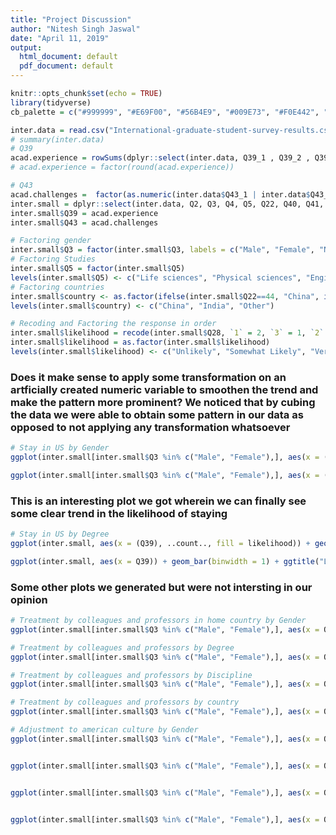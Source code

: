 ```yaml
---
title: "Project Discussion"
author: "Nitesh Singh Jaswal"
date: "April 11, 2019"
output:
  html_document: default
  pdf_document: default
---
```


```r
knitr::opts_chunk$set(echo = TRUE)
library(tidyverse)
cb_palette = c("#999999", "#E69F00", "#56B4E9", "#009E73", "#F0E442", "#0072B2", "#D55E00", "#CC79A7")
```

```r
inter.data = read.csv("International-graduate-student-survey-results.csv")
# summary(inter.data)
# Q39
acad.experience = rowSums(dplyr::select(inter.data, Q39_1 , Q39_2 , Q39_3 , Q39_4 , Q39_5 , Q39_6 , Q39_7), na.rm = FALSE, dims = 1)/7
# acad.experience = factor(round(acad.experience))

# Q43
acad.challenges =  factor(as.numeric(inter.data$Q43_1 | inter.data$Q43_2 |inter.data$Q43_3 |inter.data$Q43_4 |inter.data$Q43_5 |inter.data$Q43_7))
inter.small = dplyr::select(inter.data, Q2, Q3, Q4, Q5, Q22, Q40, Q41, Q42, Q28)
inter.small$Q39 = acad.experience
inter.small$Q43 = acad.challenges

# Factoring gender
inter.small$Q3 = factor(inter.small$Q3, labels = c("Male", "Female", "Not Specified"))
# Factoring Studies
inter.small$Q5 = factor(inter.small$Q5)
levels(inter.small$Q5) <- c("Life sciences", "Physical sciences", "Engineering", "Mathematics", "Computer science", "Other")
# Factoring countries
inter.small$country <- as.factor(ifelse(inter.small$Q22==44, "China", ifelse(inter.small$Q22==91, "India", "Other")))
levels(inter.small$country) <- c("China", "India", "Other")

# Recoding and Factoring the response in order
inter.small$likelihood = recode(inter.small$Q28, `1` = 2, `3` = 1, `2` = 0)
inter.small$likelihood = as.factor(inter.small$likelihood)
levels(inter.small$likelihood) <- c("Unlikely", "Somewhat Likely", "Very Likely")
```

### Does it make sense to apply some transformation on an artficially created numeric variable to smoothen the trend and make the pattern more prominent? We noticed that by cubing the data we were able to obtain some pattern in our data as opposed to not applying any transformation whatsoever
```r
# Stay in US by Gender
ggplot(inter.small[inter.small$Q3 %in% c("Male", "Female"),], aes(x = (Q39), ..count.., fill = likelihood)) + geom_density(position = "fill") + ggtitle("Likelihood of staying in the US after graduation") + scale_fill_manual(values = cb_palette) + facet_wrap(~Q3)

ggplot(inter.small[inter.small$Q3 %in% c("Male", "Female"),], aes(x = (Q39)^3, ..count.., fill = likelihood)) + geom_density(position = "fill") + ggtitle("Likelihood of staying in the US after graduation") + scale_fill_manual(values = cb_palette) + facet_wrap(~Q3)

```

### This is an interesting plot we got wherein we can finally see some clear trend in the likelihood of staying
```r
# Stay in US by Degree
ggplot(inter.small, aes(x = (Q39), ..count.., fill = likelihood)) + geom_bar(binwidth = 1, position = "fill") + ggtitle("Likelihood of staying in the US after graduation by Degree") + scale_fill_manual(values = cb_palette) + facet_wrap(~Q4)
```
```r
ggplot(inter.small, aes(x = Q39)) + geom_bar(binwidth = 1) + ggtitle("Likelihood of staying in the US after graduation by Degree") + scale_fill_manual(values = cb_palette) + facet_wrap(~likelihood + Q4)
```

### Some other plots we generated but were not intersting in our opinion

```r
# Treatment by colleagues and professors in home country by Gender
ggplot(inter.small[inter.small$Q3 %in% c("Male", "Female"),], aes(x = Q41, ..count.., fill = likelihood)) + stat_count(position = "fill") + ggtitle("Treatment by colleagues and professors in home country by Gender") + scale_fill_manual(values = cb_palette) + facet_wrap(~Q3)

# Treatment by colleagues and professors by Degree
ggplot(inter.small[inter.small$Q3 %in% c("Male", "Female"),], aes(x = Q41, ..count.., fill = likelihood)) + stat_count(position = "fill") + ggtitle("Treatment by colleagues and professors in home country by Degree") + scale_fill_manual(values = cb_palette) + facet_wrap(~Q4)

# Treatment by colleagues and professors by Discipline
ggplot(inter.small[inter.small$Q3 %in% c("Male", "Female"),], aes(x = Q41, ..count.., fill = likelihood)) + stat_count(position = "fill") + ggtitle("Treatment by colleagues and professors in home country by Discipline") + scale_fill_manual(values = cb_palette) + facet_wrap(~Q5)

# Treatment by colleagues and professors by country
ggplot(inter.small[inter.small$Q3 %in% c("Male", "Female"),], aes(x = Q41, ..count.., fill = likelihood)) + stat_count(position = "fill") + ggtitle("Treatment by colleagues and professors in home country by Country") + scale_fill_manual(values = cb_palette) + facet_wrap(~country)
```

```r
# Adjustment to american culture by Gender
ggplot(inter.small[inter.small$Q3 %in% c("Male", "Female"),], aes(x = Q42, ..count.., fill = likelihood)) + stat_count(position = "fill") + ggtitle("Adjustment to american culture by Gender by Gender") + scale_fill_manual(values = cb_palette) + facet_wrap(~Q3)


ggplot(inter.small[inter.small$Q3 %in% c("Male", "Female"),], aes(x = Q42, ..count.., fill = likelihood)) + stat_count(position = "fill") + ggtitle("Adjustment to american culture by Gender by Degree") + scale_fill_manual(values = cb_palette) + facet_wrap(~Q4)


ggplot(inter.small[inter.small$Q3 %in% c("Male", "Female"),], aes(x = Q42, ..count.., fill = likelihood)) + stat_count(position = "fill") + ggtitle("Adjustment to american culture by Gender by Discipline") + scale_fill_manual(values = cb_palette) + facet_wrap(~Q5)


ggplot(inter.small[inter.small$Q3 %in% c("Male", "Female"),], aes(x = Q42, ..count.., fill = likelihood)) + stat_count(position = "fill") + ggtitle("Adjustment to american culture by Gender by Country") + scale_fill_manual(values = cb_palette) + facet_wrap(~country)
```